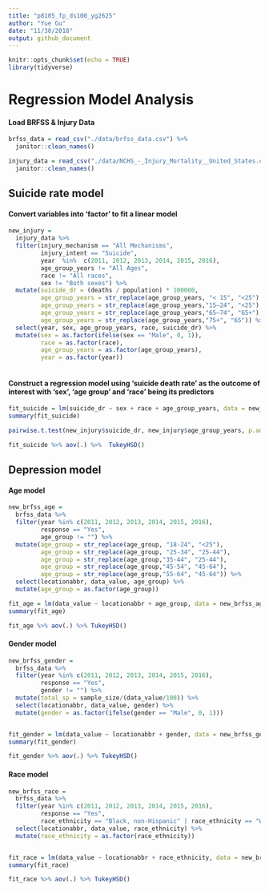 ```yaml
---
title: "p8105_fp_ds100_yg2625"
author: "Yue Gu"
date: "11/30/2018"
output: github_document
---
```


```r
knitr::opts_chunk$set(echo = TRUE)
library(tidyverse)
```
# Regression Model Analysis

#### Load BRFSS & Injury Data
```r
brfss_data = read_csv("./data/brfss_data.csv") %>% 
  janitor::clean_names()

injury_data = read_csv("./data/NCHS_-_Injury_Mortality__United_States.csv") %>% 
  janitor::clean_names()

```

## Suicide rate model
#### Convert variables into 'factor' to fit a linear model
```r
new_injury = 
  injury_data %>% 
  filter(injury_mechanism == "All Mechanisms",
         injury_intent == "Suicide",
         year  %in%  c(2011, 2012, 2013, 2014, 2015, 2016),
         age_group_years != "All Ages",
         race != "All races",
         sex != "Both sexes") %>%
  mutate(suicide_dr = (deaths / population) * 100000,
         age_group_years = str_replace(age_group_years, "< 15", "<25"),
         age_group_years = str_replace(age_group_years,"15–24", "<25"),
         age_group_years = str_replace(age_group_years,"65–74", "65+"),
         age_group_years = str_replace(age_group_years,"75+", "65")) %>% 
  select(year, sex, age_group_years, race, suicide_dr) %>% 
  mutate(sex = as.factor(ifelse(sex == "Male", 0, 1)),
         race = as.factor(race),
         age_group_years = as.factor(age_group_years),
         year = as.factor(year))
  
```
#### Construct a regression model using 'suicide death rate' as the outcome of interest with 'sex', 'age group' and 'race' being its predictors
```r
fit_suicide = lm(suicide_dr ~ sex + race + age_group_years, data = new_injury)
summary(fit_suicide)

pairwise.t.test(new_injury$suicide_dr, new_injury$age_group_years, p.adj = 'bonferroni')

fit_suicide %>% aov(.) %>%  TukeyHSD()
```


## Depression model

#### Age model
```r

new_brfss_age =
  brfss_data %>% 
  filter(year %in% c(2011, 2012, 2013, 2014, 2015, 2016),
         response == "Yes",
         age_group != "") %>%
  mutate(age_group = str_replace(age_group, "18-24", "<25"),
         age_group = str_replace(age_group, "25-34", "25-44"),
         age_group = str_replace(age_group,"35-44", "25-44"),
         age_group = str_replace(age_group,"45-54", "45-64"),
         age_group = str_replace(age_group,"55-64", "45-64")) %>% 
  select(locationabbr, data_value, age_group) %>% 
  mutate(age_group = as.factor(age_group))

fit_age = lm(data_value ~ locationabbr + age_group, data = new_brfss_age)
summary(fit_age)

fit_age %>% aov(.) %>% TukeyHSD()
```

#### Gender model

```r
new_brfss_gender =
  brfss_data %>% 
  filter(year %in% c(2011, 2012, 2013, 2014, 2015, 2016),
         response == "Yes",
         gender != "") %>%
  mutate(total_sp = sample_size/(data_value/100)) %>% 
  select(locationabbr, data_value, gender) %>% 
  mutate(gender = as.factor(ifelse(gender == "Male", 0, 1)))


fit_gender = lm(data_value ~ locationabbr + gender, data = new_brfss_gender)
summary(fit_gender)

fit_gender %>% aov(.) %>% TukeyHSD()
```


#### Race model

```r
new_brfss_race =
  brfss_data %>% 
  filter(year %in% c(2011, 2012, 2013, 2014, 2015, 2016),
         response == "Yes",
         race_ethnicity == "Black, non-Hispanic" | race_ethnicity == "White, non-Hispanic" | race_ethnicity == "Hispanic") %>%
  select(locationabbr, data_value, race_ethnicity) %>% 
  mutate(race_ethnicity = as.factor(race_ethnicity))


fit_race = lm(data_value ~ locationabbr + race_ethnicity, data = new_brfss_race)
summary(fit_race)

fit_race %>% aov(.) %>% TukeyHSD()

```



  




